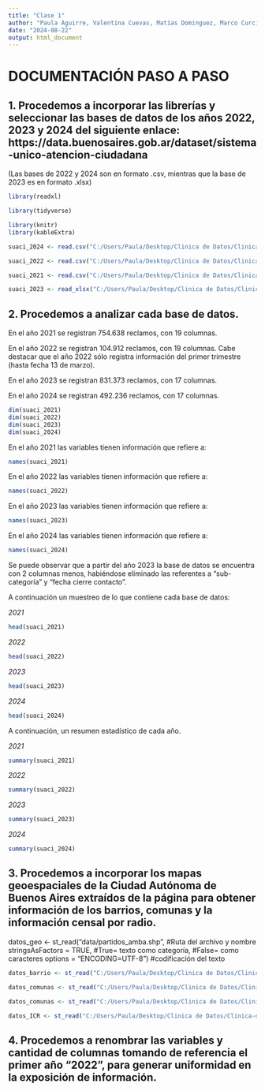 ```yaml
---
title: "Clase 1"
author: "Paula Aguirre, Valentina Cuevas, Matías Dominguez, Marco Curcio, Stefano Salmeri"
date: "2024-08-22"
output: html_document
---
```


# **DOCUMENTACIÓN PASO A PASO**

## 1. Procedemos a incorporar las librerías y  seleccionar las bases de datos de los años 2022, 2023 y 2024 del siguiente enlace: https://data.buenosaires.gob.ar/dataset/sistema-unico-atencion-ciudadana 

(Las bases de 2022 y 2024 son en formato .csv, mientras que la base de 2023 es en formato .xlsx)

```r
library(readxl)
```

```r
library(tidyverse)
```
```r
library(knitr)
library(kableExtra)
```

```r
suaci_2024 <- read.csv("C:/Users/Paula/Desktop/Clinica de Datos/Clinica-de-Datos/data/sistema-unico-de-atencion-ciudadana-2024.csv", sep = ",", stringsAsFactors = TRUE, encoding = "latin1")
```

```r
suaci_2022 <- read.csv("C:/Users/Paula/Desktop/Clinica de Datos/Clinica-de-Datos/data/sistema-unico-de-atencion-ciudadana-2022.csv", sep = ";", stringsAsFactors = TRUE ,encoding = "latin1")
```

```r
suaci_2021 <- read.csv("C:/Users/Paula/Desktop/Clinica de Datos/Clinica-de-Datos/data/sistema-unico-de-atencion-ciudadana-2021.csv", sep = ";", stringsAsFactors = TRUE ,encoding = "latin1")
```

```r
suaci_2023 <- read_xlsx("C:/Users/Paula/Desktop/Clinica de Datos/Clinica-de-Datos/data/sistema-unico-de-atencion-ciudadana-2023.xlsx")
```

## 2. Procedemos a analizar cada base de datos.

En el año 2021 se registran 754.638 reclamos, con 19 columnas. 

En el año 2022 se registran 104.912 reclamos, con 19 columnas. Cabe destacar que el año 2022 sólo registra información del primer trimestre (hasta fecha 13 de marzo).

En el año 2023 se registran 831.373 reclamos, con 17 columnas. 

En el año 2024 se registran 492.236 reclamos, con 17 columnas. 

```r
dim(suaci_2021)
dim(suaci_2022)
dim(suaci_2023)
dim(suaci_2024)
```
En el año 2021 las variables tienen información que refiere a: 

```r
names(suaci_2021)
```

En el año 2022 las variables tienen información que refiere a:  

```r
names(suaci_2022)
```
En el año 2023 las variables tienen información que refiere a:   

```r
names(suaci_2023)
```
En el año 2024 las variables tienen información que refiere a:  
```r
names(suaci_2024)
```
Se puede observar que a partir del año 2023 la base de datos se encuentra con 2 columnas menos, habiéndose eliminado las referentes a "sub-categoría" y "fecha cierre contacto".

A continuación un muestreo de lo que contiene cada base de datos:

*2021* 
```r
head(suaci_2021)
```
*2022*

```r
head(suaci_2022)
```
*2023*

```r
head(suaci_2023)
```

*2024*

```r
head(suaci_2024)
```

A continuación, un resumen estadístico de cada año.

*2021*
```r
summary(suaci_2021)
```



*2022*
```r
summary(suaci_2022)
```
*2023*
```r
summary(suaci_2023)
```
*2024*
```r
summary(suaci_2024)
```
## 3. Procedemos a incorporar los mapas geoespaciales de la Ciudad Autónoma de Buenos Aires extraídos de la página  para obtener información de los barrios, comunas y la información censal por radio. 

datos_geo <- st_read("data/partidos_amba.shp", #Ruta del archivo y nombre
                         stringsAsFactors = TRUE, #True= texto como categoría, #False= como caracteres
                         options = "ENCODING=UTF-8") #codificación del texto
                         
```r
datos_barrio <- st_read("C:/Users/Paula/Desktop/Clinica de Datos/Clinica-de-Datos/data/barrios.shp", stringAsFactors = TRUE, options = "ENCODING=UTF-8")
```
```r
datos_comunas <- st_read("C:/Users/Paula/Desktop/Clinica de Datos/Clinica-de-Datos/data/comunas.shp", stringAsFactors = TRUE, options = "ENCODING=UTF-8")
```                       
```r
datos_comunas <- st_read("C:/Users/Paula/Desktop/Clinica de Datos/Clinica-de-Datos/data/comunas.shp", stringAsFactors = TRUE, options = "ENCODING=UTF-8")
``` 

```r
datos_ICR <- st_read("C:/Users/Paula/Desktop/Clinica de Datos/Clinica-de-Datos/data/informacion_censal_por_radio_2010_wgs84.shp"), stringAsFactors = TRUE, options = "ENCODING=UTF-8")
```

## 4. Procedemos a renombrar las variables y cantidad de columnas tomando de referencia el primer año "2022", para generar uniformidad en la exposición de información.

